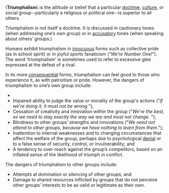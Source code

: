 \'''Triumphalism'''\ is the attitude or belief that a particular [[doctrine]], [[culture]], or social group--particularly a religious or political one--is superior to all others.

Triumphalism is not itself a doctrine. It is discussed in cautionary tones (when addressing one’s own group) or in [[accusatory]] tones (when speaking about others’ groups.)

Humans exhibit triumphalism in [[innocuous]] forms such as collective pride (as in school spirit) or in joyful sports fanaticism (“''We’re Number One!''”). The word 'triumphalism' is sometimes used to refer to excessive glee expressed at the defeat of a rival.

In its more [[consequential]] forms, triumphalism can feel good to those who experience it, as with patriotism or pride. However, the dangers of triumphalism to one’s own group include:<ul><li>
<li>Impaired ability to judge the value or morality of the group's actions ("''If we're doing it, it must not be wrong.''"); 
<li>Cessation of creativity and innovation within the group ("''We're the best, so we need to stay exactly the way we are and must not change.'' "); 
<li>Blindness to other groups’ strengths and innovations ("''We need not attend to other groups, because we have nothing to learn from them.''"); 
<li>Inattention to internal weaknesses and to changing circumstances that affect the welfare of the group, perhaps due to psychological [[denial]] or to a false sense of security, control, or invulnerability; and 
<li>A tendency to over-reach against the group’s competitors, based on an inflated sense of the likelihood of triumph in conflict.</ul> 


The dangers of triumphalism to other groups include:<ul>
<li>Attempts at domination or silencing of other groups; and 
<li>Damage to shared resources inflicted by groups that do not perceive other groups’ interests to be as valid or legitimate as their own.</ul>